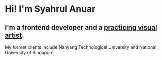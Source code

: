 # Hi! I'm Syahrul Anuar

## I'm a frontend developer and a [practicing visual artist](https://syahrulanuar.org).

My former clients include Nanyang Technological University and National University of Singapore.
